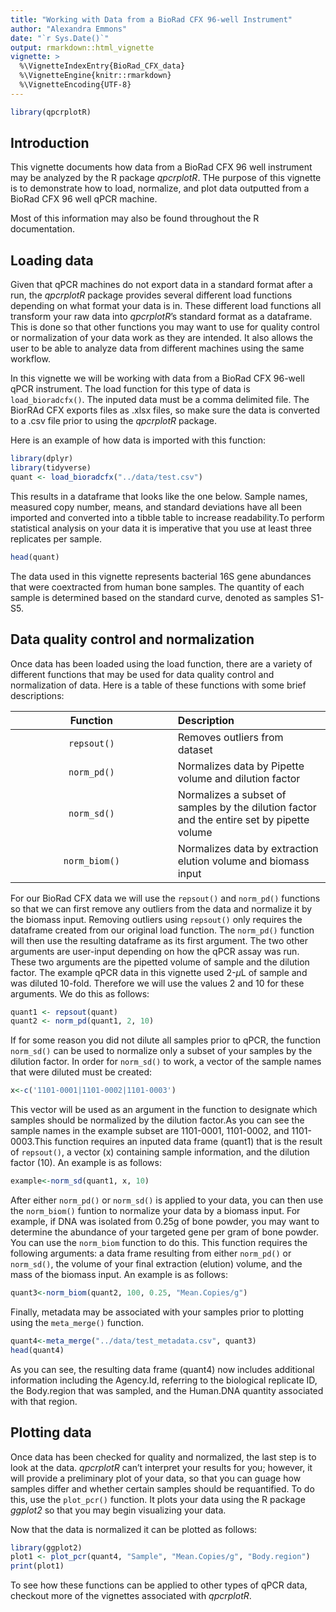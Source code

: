 ```yaml
---
title: "Working with Data from a BioRad CFX 96-well Instrument"
author: "Alexandra Emmons"
date: "`r Sys.Date()`"
output: rmarkdown::html_vignette
vignette: >
  %\VignetteIndexEntry{BioRad_CFX_data}
  %\VignetteEngine{knitr::rmarkdown}
  %\VignetteEncoding{UTF-8}
---
```


```r
library(qpcrplotR)

```
## Introduction
This vignette documents how data from a BioRad CFX 96 well instrument may be analyzed by the R package *qpcrplotR*. THe purpose of this vignette is to demonstrate how to load, normalize, and plot data outputted from a BioRad CFX 96 well qPCR machine.

Most of this information may also be found throughout the R documentation. 

## Loading data

Given that qPCR machines do not export data in a standard format after a run, the *qpcrplotR* package provides several different load functions depending on what format your data is in. These different load functions all transform your raw data into *qpcrplotR*'s standard format as a dataframe. This is done so that other functions you may want to use for quality control or normalization of your data work as they are intended. It also allows the user to be able to analyze data from different machines using the same workflow.

In this vignette we will be working with data from a BioRad CFX 96-well qPCR instrument. The load function for this type of data is `load_bioradcfx()`. The inputed data must be a comma delimited file. The BiorRAd CFX exports files as .xlsx files, so make sure the data is converted to a .csv file prior to using the *qpcrplotR* package.

Here is an example of how data is imported with this function:

```r
library(dplyr)
library(tidyverse)
quant <- load_bioradcfx("../data/test.csv")

```

This results in a dataframe that looks like the one below. Sample names, measured copy number, means, and standard deviations have all been imported and converted into a tibble table to increase readability.To perform statistical analysis on your data it is imperative that you use at least three replicates per sample.

```r
head(quant)

```
The data used in this vignette represents bacterial 16S gene abundances that were coextracted from human bone samples. The quantity of each sample is determined based on the standard curve, denoted as samples S1-S5. 


## Data quality control and normalization

Once data has been loaded using the load function, there are a variety of different functions that may be used for data quality control and normalization of data. Here is a table of these functions with some brief descriptions:

| Function     | Description |
|:------------:|:------------|
|`repsout()`   | Removes outliers from dataset |
|`norm_pd()`   | Normalizes data by Pipette volume and dilution factor |
|`norm_sd()`   | Normalizes a subset of samples by the dilution factor and the entire set by pipette volume |
|`norm_biom()` | Normalizes data by extraction elution volume and biomass input |

For our BioRad CFX data we will use the `repsout()` and `norm_pd()` functions so that we can first remove any outliers from the data and normalize it by the biomass input. Removing outliers using `repsout()` only requires the dataframe created from our original load function. The `norm_pd()` function will then use the resulting dataframe as its first argument. The two other arguments are user-input depending on how the qPCR assay was run. These two arguments are the pipetted volume of sample and the dilution factor. The example qPCR data in this vignette used 2-$\mu$L of sample and was diluted 10-fold. Therefore we will use the values 2 and 10 for these arguments. We do this as follows:

```r
quant1 <- repsout(quant)
quant2 <- norm_pd(quant1, 2, 10)
```
If for some reason you did not dilute all samples prior to qPCR, the function `norm_sd()` can be used to normalize only a subset of your samples by the dilution factor. In order for `norm_sd()` to work, a vector of the sample names that were diluted must be created:
```r
x<-c('1101-0001|1101-0002|1101-0003')
```
This vector will be used as an argument in the function to designate which samples should be normalized by the dilution factor.As you can see the sample names in the example subset are 1101-0001, 1101-0002, and 1101-0003.This function requires an inputed data frame (quant1) that is the result of `repsout()`, a vector (x) containing sample information, and the dilution factor (10). An example is as follows:
```r
example<-norm_sd(quant1, x, 10)
```

After either `norm_pd()` or `norm_sd()` is applied to your data, you can then use the `norm_biom()` funtion to normalize your data by a biomass input.  For example, if DNA was isolated from 0.25g of bone powder, you may want to determine the abundance of your targeted gene per gram of bone powder. You can use the `norm_biom` function to do this. This function requires the following arguments: a data frame resulting from either `norm_pd()` or `norm_sd()`, the volume of your final extraction (elution) volume, and the mass of the biomass input. An example is as follows:
```r
quant3<-norm_biom(quant2, 100, 0.25, "Mean.Copies/g")
```

Finally, metadata may be associated with your samples prior to plotting using the `meta_merge()` function. 

```r
quant4<-meta_merge("../data/test_metadata.csv", quant3)
head(quant4)
```
As you can see, the resulting data frame (quant4) now includes additional information including the Agency.Id, referring to the biological replicate ID, the Body.region that was sampled, and the Human.DNA quantity associated with that region. 

## Plotting data

Once data has been checked for quality and normalized, the last step is to look at the data. *qpcrplotR* can't interpret your results for you; however, it will provide a preliminary plot of your data, so that you can guage how samples differ and whether certain samples should be requantified. To do this, use the `plot_pcr()` function. It plots your data using the R package *ggplot2* so that you may begin visualizing your data.

Now that the data is normalized it can be plotted as follows:

```r
library(ggplot2)
plot1 <- plot_pcr(quant4, "Sample", "Mean.Copies/g", "Body.region")
print(plot1)

```

To see how these functions can be applied to other types of qPCR data, checkout more of the vignettes associated with *qpcrplotR*.

